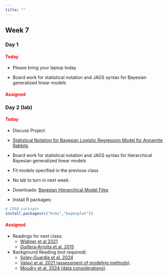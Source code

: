 ```yaml
---
title: ""
---
```


## Week 7

### Day 1

#### [Today]{style="color:red;"}

-   Please bring your laptop today

-   Board work for statistical notation and JAGS syntax for Bayesian generalized linear models

#### [Assigned]{style="color:red;"}
 
 
### Day 2 (lab)

#### [Today]{style="color:red;"}

-   Discuss Project

- <a href="/classfiles/hbayes/Bayesian non hierarchical model.pdf">Statistical Notation for Bayesian Logistic Regression Model for Annamite Rabbits</a>

-   Board work for statistical notation and JAGS syntax for hierarchical Bayesian generalized linear models

-   Fit models specified in the previous class

-   No lab to turn in next week.

-   Downloads: <a href="/classfiles/hbayes/Bayesian.Hierarchical.Model.zip">Bayesian Hierarchical Model Files</a>


-   Install R packages:

```r
# CRAN packages
install.packages(c("brms","bayesplot"))
```


#### [Assigned]{style="color:red;"}

-   Readings for next class:
    -   <a href="/readings/Widmer et al 2021.pdf">Widmer et al 2021</a>
    -   <a href="/readings/Guillera‐Arroita et al. 2015.pdf">Guillera‐Arroita et al. 2015</a>

- Background Reading (not required):
  - <a href="/readings/Soley-Guardia et al. 2024.pdf">Soley-Guardia et al. 2024</a>
  - <a href="/readings/Valavi et al. 2021.pdf"> Valavi et al. 2021 (assessment of modeling methods)</a>.
  - <a href="/readings/Moudry et al. 2024.pdf"> Moudry et al. 2024 (data considerations)</a>.



